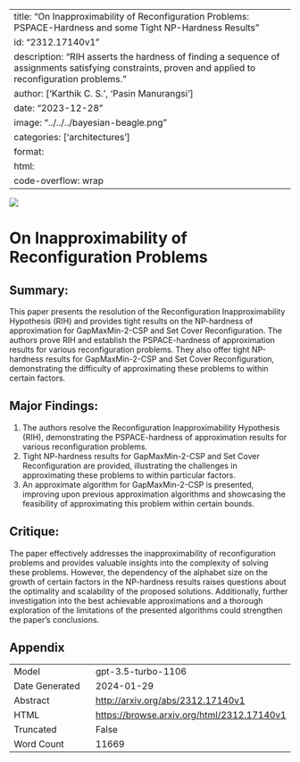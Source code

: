
---
title: "On Inapproximability of Reconfiguration Problems: PSPACE-Hardness and some Tight NP-Hardness Results"
id: "2312.17140v1"
description: "RIH asserts the hardness of finding a sequence of assignments satisfying constraints, proven and applied to reconfiguration problems."
author: ['Karthik C. S.', 'Pasin Manurangsi']
date: "2023-12-28"
image: "../../../bayesian-beagle.png"
categories: ['architectures']
format:
  html:
    code-overflow: wrap
---

![](None)

# On Inapproximability of Reconfiguration Problems

## **Summary:**
This paper presents the resolution of the Reconfiguration Inapproximability Hypothesis (RIH) and provides tight results on the NP-hardness of approximation for GapMaxMin-2-CSP and Set Cover Reconfiguration. The authors prove RIH and establish the PSPACE-hardness of approximation results for various reconfiguration problems. They also offer tight NP-hardness results for GapMaxMin-2-CSP and Set Cover Reconfiguration, demonstrating the difficulty of approximating these problems to within certain factors.

## **Major Findings:**
1. The authors resolve the Reconfiguration Inapproximability Hypothesis (RIH), demonstrating the PSPACE-hardness of approximation results for various reconfiguration problems.
2. Tight NP-hardness results for GapMaxMin-2-CSP and Set Cover Reconfiguration are provided, illustrating the challenges in approximating these problems to within particular factors.
3. An approximate algorithm for GapMaxMin-2-CSP is presented, improving upon previous approximation algorithms and showcasing the feasibility of approximating this problem within certain bounds.

## **Critique:**
The paper effectively addresses the inapproximability of reconfiguration problems and provides valuable insights into the complexity of solving these problems. However, the dependency of the alphabet size on the growth of certain factors in the NP-hardness results raises questions about the optimality and scalability of the proposed solutions. Additionally, further investigation into the best achievable approximations and a thorough exploration of the limitations of the presented algorithms could strengthen the paper's conclusions.

## Appendix

|          |          |
|----------|----------|
| Model     | gpt-3.5-turbo-1106       |
| Date Generated     | 2024-01-29       |
| Abstract | [http://arxiv.org/abs/2312.17140v1](http://arxiv.org/abs/2312.17140v1)        |
| HTML     | [https://browse.arxiv.org/html/2312.17140v1](https://browse.arxiv.org/html/2312.17140v1)       |
| Truncated       | False       |
| Word Count       | 11669       |